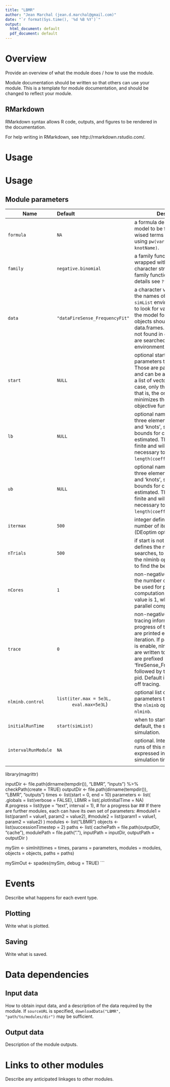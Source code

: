 ```yaml
---
title: "LBMR"
author: "Jean Marchal (jean.d.marchal@gmail.com)"
date: "`r format(Sys.time(), '%d %B %Y')`"
output:
  html_document: default
  pdf_document: default
---
```


# Overview

Provide an overview of what the module does / how to use the module.

Module documentation should be written so that others can use your module.
This is a template for module documentation, and should be changed to reflect your module.

## RMarkdown

RMarkdown syntax allows R code, outputs, and figures to be rendered in the documentation.

For help writing in RMarkdown, see http://rmarkdown.rstudio.com/.

# Usage

# Usage
## Module parameters
Name|Default|Description
----|:--------------|---------------------------------------------------------------------
`formula`|`NA`|a formula describing the model to be fitted. Piece-wised terms can be specifed using `pw(variableName, knotName)`.
`family`|`negative.binomial`|a family function (must be wrapped with `quote()`) or a character string naming a family function. For additional details see `?family`.
`data`|`"dataFireSense_FrequencyFit"`|a character vector indicating the names of objects in the `simList` environment in which to look for variables present in the model formula. `data` objects should be data.frames. If variables are not found in `data` objects, they are searched in the `simList` environment.
`start`|`NULL`|optional starting values for the parameters to be estimated. Those are passed to `nlminb` and can be a single vector, or a list of vectors. In the latter case, only the best solution, that is, the one which minimizes the most the objective function, is kept.
`lb`|`NULL`|optional named list with up to three elements, 'coef', 'theta' and 'knots', specifying lower bounds for coefficients to be estimated. These must be finite and will be recycled if necessary to match `length(coefficients)`.
`ub`|`NULL`|optional named list with up to three elements, 'coef', 'theta' and 'knots', specifying upper bounds for coefficients to be estimated. These must be finite and will be recycled if necessary to match `length(coefficients)`.
`itermax`|`500`|integer defining the maximum number of iterations allowed (DEoptim optimizer).
`nTrials`|`500`|if start is not supplied, `nTrials` defines the number of trials, or searches, to be performed by the nlminb optimizer in order to find the best solution.
`nCores`|`1`|non-negative integer. Defines the number of logical cores to be used for parallel computation. The default value is 1, which disables parallel computing.
`trace`|`0`|non-negative integer. If > 0, tracing information on the progress of the optimization are printed every `trace` iteration. If parallel computing is enable, nlminb trace logs are written to disk. Log files are prefixed with 'fireSense_FrequencyFit_trace' followed by the subprocess pid. Default is 0, which turns off tracing.
`nlminb.control`|`list(iter.max = 5e3L,`<br>&emsp;&emsp;&emsp;`eval.max=5e3L`)|optional list of control parameters to be passed to the `nlminb` optimizer. See `?nlminb`.
`initialRunTime`|`start(simList)`|when to start this module? By default, the start time of the simulation.
`intervalRunModule`|`NA`|optional. Interval between two runs of this module, expressed in units of simulation time.
|||
library(magrittr)

inputDir <- file.path(dirname(tempdir()), "LBMR", "inputs") %>% checkPath(create = TRUE)
outputDir <- file.path(dirname(tempdir()), "LBMR", "outputs") 
times <- list(start = 0, end = 10)
parameters <- list(
  .globals = list(verbose = FALSE),
  LBMR = list(.plotInitialTime = NA)
  #.progress = list(type = "text", interval = 1), # for a progress bar
  ## If there are further modules, each can have its own set of parameters:
  #module1 = list(param1 = value1, param2 = value2),
  #module2 = list(param1 = value1, param2 = value2)
)
modules <- list("LBMR")
objects <- list(successionTimestep = 2)
paths <- list(
  cachePath = file.path(outputDir, "cache"),
  modulePath = file.path("."),
  inputPath = inputDir,
  outputPath = outputDir
)

mySim <- simInit(times = times, params = parameters, modules = modules,
                 objects = objects, paths = paths)

mySimOut <- spades(mySim, debug = TRUE)
```

# Events

Describe what happens for each event type.

## Plotting

Write what is plotted.

## Saving

Write what is saved.

# Data dependencies

## Input data

How to obtain input data, and a description of the data required by the module.
If `sourceURL` is specified, `downloadData("LBMR", "path/to/modules/dir")` may be sufficient.

## Output data

Description of the module outputs.

# Links to other modules

Describe any anticipated linkages to other modules.

